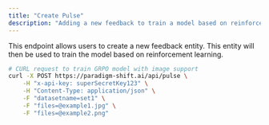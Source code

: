 ```yaml
---
title: "Create Pulse"
description: "Adding a new feedback to train a model based on reinforcement learning"
---
```


This endpoint allows users to create a new feedback entity. This entity will then be used to train the model based on reinforcement learning.

<RequestExample>

```bash filename
# CURL request to train GRPO model with image support
curl -X POST https://paradigm-shift.ai/api/pulse \
	-H "x-api-key: superSecretKey123" \
	-H "Content-Type: application/json" \
	-F "datasetname=set1" \
	-F "files=@example1.jpg" \
	-F "files=@example2.png" 
```

</RequestExample>